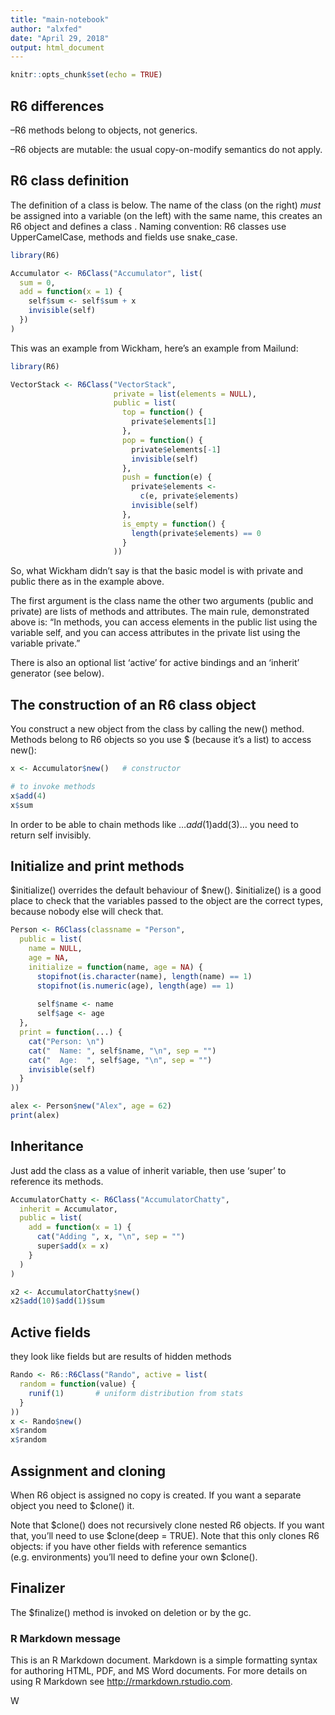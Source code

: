 ```yaml
---
title: "main-notebook"
author: "alxfed"
date: "April 29, 2018"
output: html_document
---
```


```r
knitr::opts_chunk$set(echo = TRUE)
```

## R6 differences

--R6 methods belong to objects, not generics.

--R6 objects are mutable: the usual copy-on-modify semantics do not apply.

## R6 class definition

The definition of a class is below. The name of the class (on the right) _must_ be assigned into a variable (on the left) with the same name, this creates an R6 object and defines a class . Naming convention: R6 classes use UpperCamelCase, methods and fields use snake_case. 

```r
library(R6)

Accumulator <- R6Class("Accumulator", list(
  sum = 0,
  add = function(x = 1) {
    self$sum <- self$sum + x 
    invisible(self)
  })
)
```

This was an example from Wickham, here's an example from Mailund:

```r
library(R6)

VectorStack <- R6Class("VectorStack",
                       private = list(elements = NULL),
                       public = list(
                         top = function() {
                           private$elements[1]
                         },
                         pop = function() {
                           private$elements[-1]
                           invisible(self)
                         },
                         push = function(e) {
                           private$elements <-
                             c(e, private$elements)
                           invisible(self)
                         },
                         is_empty = function() {
                           length(private$elements) == 0
                         }
                       ))
```

So, what Wickham didn't say is that the basic model is with private and public there as in the example above.

The first argument is the class name the other two arguments (public and private) are lists of methods and attributes. The main rule, demonstrated above is:
"In methods, you can access elements in the public list using the variable self, and you can access attributes in the private list using the variable private."

There is also an optional list 'active' for active bindings and an 'inherit' generator (see below).

## The construction of an R6 class object

You construct a new object from the class by calling the new() method. Methods belong to R6 objects so you use $ (because it's a list) to access new():

```r
x <- Accumulator$new()   # constructor

# to invoke methods 
x$add(4) 
x$sum
```
In order to be able to chain methods like ...$add(1)$add(3)... you need to return self invisibly.

## Initialize and print methods

$initialize() overrides the default behaviour of $new(). $initialize() is a good place to check that the variables passed to the object are the correct types, because nobody else will check that.

```r
Person <- R6Class(classname = "Person", 
  public = list(
    name = NULL,
    age = NA,
    initialize = function(name, age = NA) {
      stopifnot(is.character(name), length(name) == 1)
      stopifnot(is.numeric(age), length(age) == 1)
    
      self$name <- name
      self$age <- age
  },
  print = function(...) {
    cat("Person: \n")
    cat("  Name: ", self$name, "\n", sep = "")
    cat("  Age:  ", self$age, "\n", sep = "")
    invisible(self)
  }
))

alex <- Person$new("Alex", age = 62)
print(alex)
```

## Inheritance

Just add the class as a value of inherit variable, then use 'super' to reference its methods.

```r
AccumulatorChatty <- R6Class("AccumulatorChatty", 
  inherit = Accumulator,
  public = list(
    add = function(x = 1) {
      cat("Adding ", x, "\n", sep = "")
      super$add(x = x)
    }
  )
)

x2 <- AccumulatorChatty$new()
x2$add(10)$add(1)$sum
```

## Active fields

they look like fields but are results of hidden methods

```r
Rando <- R6::R6Class("Rando", active = list(
  random = function(value) {
    runif(1)       # uniform distribution from stats
  }
))
x <- Rando$new()
x$random
x$random
```

## Assignment and cloning

When R6 object is assigned no copy is created. If you want a separate object you need to $clone() it.

Note that $clone() does not recursively clone nested R6 objects. If you want that, you’ll need to use $clone(deep = TRUE). Note that this only clones R6 objects: if you have other fields with reference semantics (e.g. environments) you’ll need to define your own $clone().

## Finalizer

The $finalize() method is invoked on deletion or by the gc.

### R Markdown message

This is an R Markdown document. Markdown is a simple formatting syntax for authoring HTML, PDF, and MS Word documents. For more details on using R Markdown see <http://rmarkdown.rstudio.com>.

W